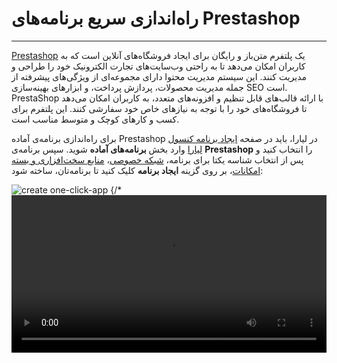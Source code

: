 
<Layout>

# راه‌اندازی سریع برنامه‌های Prestashop
<hr className="mb-2" />

<a href="https://prestashop.com/" className="blue-link">Prestashop</a> یک پلتفرم متن‌باز و رایگان برای ایجاد فروشگاه‌های آنلاین است که به کاربران امکان می‌دهد تا به راحتی وب‌سایت‌های تجارت الکترونیک خود را طراحی و مدیریت کنند. این سیستم مدیریت محتوا دارای مجموعه‌ای از ویژگی‌های پیشرفته از جمله مدیریت محصولات، پردازش پرداخت، و ابزارهای بهینه‌سازی SEO است. PrestaShop با ارائه قالب‌های قابل تنظیم و افزونه‌های متعدد، به کاربران امکان می‌دهد تا فروشگاه‌های خود را با توجه به نیازهای خاص خود سفارشی کنند. این پلتفرم برای کسب و کارهای کوچک و متوسط مناسب است.

<div className="h-4" />

برای راه‌اندازی برنامه‌ی آماده Prestashop در لیارا، باید در صفحه <a href="https://console.liara.ir/apps/create" className="blue-link">ایجاد برنامه‌ کنسول لیارا</a> وارد بخش <b>برنامه‌های آماده</b> شوید.
سپس برنامه‌ی <b>Prestashop</b> 
را انتخاب کنید و پس از انتخاب شناسه یکتا برای برنامه، <a href="/paas/details/private-network" className="blue-link">شبکه خصوصی</a>، <a href="/paas/details/plans/about" className="blue-link">منابع سخت‌افزاری و بسته امکانات</a>، بر روی گزینه <b>ایجاد برنامه</b> کلیک کنید تا برنامه‌تان، ساخته شود:
<div className="h-4" />
<img src="https://files.liara.ir/docs/prestashop/create-prestashop-one-click-app.gif" alt="create one-click-app" />
{/* <video
  src="https://files.liara.ir/liara/mattermost/create-mattermost.mp4"
  controls="controls"
  className="block w-full"
  width="100%"
/> */}

<div className="h-4" />

پس از ساخته شدن برنامه، می‌توانید از آن، استفاده کنید.

<Section id="see-also" title="همچنین بخوانید:" />

<div className='h-2' />
<div className="grid grid-cols-1 gap-4">
            {[
      {
        title: "تغییر نسخه‌ی برنامه مستقر شده",
        link: "./how-tos/choose-version"
      },
  ].map(item =>
    <Link href={item.link}>
    <Card className="flex cursor-pointer w-full items-center justify-between">
        <div className="flex items-center gap-3">
        <h4>
            {item.title}
        </h4>
        </div>
        <GoArrowLeft className="ml-1" />
    </Card>
    </Link>
            )}
</div>


</Layout>